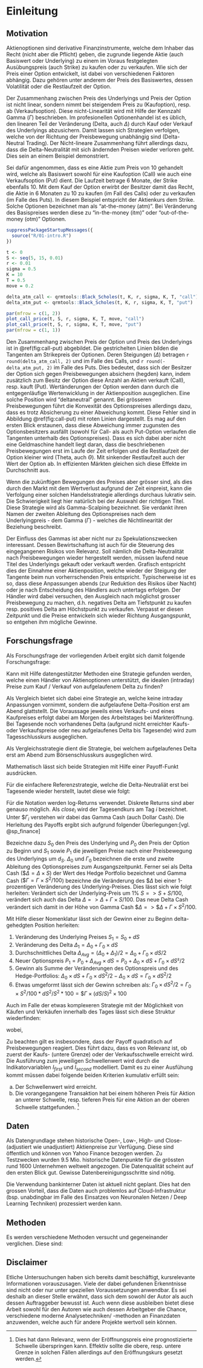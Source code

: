 # Einleitung {#intro}

## Motivation
Aktienoptionen sind derivative Finanzinstrumente, welche dem Inhaber das Recht (nicht aber die Pflicht) geben, die zugrunde liegende Aktie (auch Basiswert oder Underlying) zu einem im Voraus festgelegten Ausübungspreis (auch Strike) zu kaufen oder zu verkaufen. Wie sich der Preis einer Option entwickelt, ist dabei von verschiedenen Faktoren abhängig. Dazu gehören unter anderem der Preis des Basiswertes, dessen Volatilität oder die Restlaufzeit der Option.

Der Zusammenhang zwischen Preis des Underlyings und Preis der Option ist nicht linear, sondern nimmt bei steigendem Preis zu (Kaufoption), resp. ab (Verkaufsoption). Diese nicht-Linearität wird mit Hilfe der Kennzahl Gamma ($\Gamma$) beschrieben. Im profesionellen Optionenhandel ist es üblich, den linearen Teil der Veränderung (Delta, auch $\Delta$) durch Kauf oder Verkauf des Underlyings abzusichern. Damit lassen sich Strategien verfolgen, welche von der Richtung der Preisbewegung unabhängig sind (Delta-Neutral Trading). Der Nicht-lineare Zusammenhang führt allerdings dazu, dass die Delta-Neutralität mit sich ändernden Preisen wieder verloren geht. Dies sein an einem Beispiel demonstriert. 


Sei dafür angenommen, dass es eine Aktie zum Preis von 10 gehandelt wird, welche als Basiswert sowohl für eine Kaufoption (Call) wie auch eine Verkaufsoption (Put) dient. Die Laufzeit betrage 6 Monate, der Strike ebenfalls 10. Mit dem Kauf der Option erwirbt der Besitzer damit das Recht, die Aktie in 6 Monaten zu 10 zu kaufen (im Fall des Calls) oder zu verkaufen (im Falle des Puts). In diesem Beispiel entspricht der Aktienkurs dem Strike. Solche Optionen bezeichnet man als "at-the-money (atm)". Bei Veränderung des Basispreises werden diese zu "in-the-money (itm)" oder "out-of-the-money (otm)" Optionen.


``` r
suppressPackageStartupMessages({
  source("R/01-intro.R")
})
```

```r
t <- 0
S <- seq(5, 15, 0.01)
r <- 0.01
sigma = 0.5
K = 10
T = 0.5
move = 0.2

delta_atm_call <- qrmtools::Black_Scholes(t, K, r, sigma, K, T, "call")
delta_atm_put <- qrmtools::Black_Scholes(t, K, r, sigma, K, T, "put")

par(mfrow = c(1, 2))
plot_call_price(t, S, r, sigma, K, T, move, "call")
plot_call_price(t, S, r, sigma, K, T, move, "put")
par(mfrow = c(1, 1))
```

Den Zusammenhang zwischen Preis der Option und Preis des Underlyings ist in \@ref(fig:call-put) abgebildet. Die gestrichelten Linien bilden die Tangenten am  Strikepreis der Optionen. Deren Steigungen ($\Delta$) betragen `r round(delta_atm_call, 2)` und im Falle des Calls, und `r round(-delta_atm_put, 2)` im Falle des Puts. Dies bedeutet, dass sich der Besitzer der Option sich gegen Preisbewegungen absichern (hegden) kann, indem zusätzlich zum Besitz der Option diese Anzahl an Aktien verkauft (Call), resp. kauft (Put). Wertänderungen der Option werden dann durch die entgegenläufige Wertenwicklung in der Aktienposition ausgeglichen. Eine solche Position wird "deltaneutral" genannt. Bei grösseren Preisbewegungen führt die Konvexität des Optionspreises allerdings dazu, dass es trotz Absicherung zu einer Abweichung kommt. Diese Fehler sind in Abbildung \@ref(fig:call-put) mit roten Linien dargestellt. Es mag auf den ersten Blick erstaunen, dass diese Abweichung immer zugunsten des Optionsbesitzers ausfällt (sowohl für Call- als auch Put-Option verlaufen die Tangenten unterhalb des Optionspreises). Dass es sich dabei aber nicht eine Geldmaschine handelt liegt daran, dass die beschriebenen Preisbewegungen erst im Laufe der Zeit erfolgen und die Restlaufzeit der Option kleiner wird (Theta, auch $\Theta$). Mit sinkender Restlaufzeit auch der Wert der Option ab. In effizienten Märkten gleichen sich diese Effekte im Durchschnitt aus.

Wenn die zukünftigen Bewegungen des Preises aber grösser sind, als dies durch den Markt mit dem Wertverlust aufgrund der Zeit einpreist, kann die Verfolgung einer solchen Handelsstrategie allerdings durchaus lukrativ sein. Die Schwierigkeit liegt hier natürlich bei der Auswahl der richtigen Titel. Diese Strategie wird als Gamma-Scalping bezeichnet. Sie verdankt ihren Namen der zweiten Ableitung des Optionspreises nach dem Underlyingpreis - dem Gamma ($\Gamma$) - welches die Nichtlinearität der Beziehung beschreibt.

Der Einfluss des Gammas ist aber nicht nur zu Spekulationszwecken interessant. Dessen Bewirtschaftung ist auch für die Steuerung des eingegangenen Risikos von Relevanz. Soll nämlich die Delta-Neutralität nach Preisbewegungen wieder hergestellt werden, müssen laufend neue Titel des Underlyings gekauft oder verkauft werden. Grafisch entspricht dies der Einnahme einer Aktienposition, welche wieder der Steigung der Tangente beim nun vorherrschenden Preis entspricht. Typischerweise ist es so, dass diese Anpassungen abends (zur Reduktion des Risikos über Nacht) oder je nach Entscheidung des Händlers auch untertags erfolgen. Der Händler wird dabei versuchen, den Ausgleich nach möglichst grosser Preisbewegung zu machen, d.h. negatives Delta am Tiefstpunkt zu kaufen resp. positives Delta am Höchstpunkt zu verkaufen. Verpasst er diesen Zeitpunkt und die Preise entwickeln sich wieder Richtung Ausgangspunkt, so entgehen ihm mögliche Gewinne.


## Forschungsfrage
Als Forschungsfrage der vorliegenden Arbeit ergibt sich damit folgende Forschungsfrage:

Kann mit Hilfe datengestützter Methoden eine Strategie gefunden werden, welche einen Händler von Aktienoptionen unterstützt, die idealen (intraday) Preise zum Kauf / Verkauf von aufgelaufenem Delta zu finden? 

Als Vergleich bietet sich dabei eine Strategie an, welche keine intraday Anpassungen vornimmt, sondern die aufgelaufene Delta-Position erst am Abend glattstellt. Die Voraussage jeweils eines Verkaufs- und eines Kaufpreises erfolgt dabei am Morgen des Arbeitstages bei Markteröffnung. Bei Tagesende noch vorhandenes Delta (aufgrund nicht erreichter Kaufs- oder Verkaufspreise oder neu aufgelaufenes Delta bis Tagesende) wird zum Tagesschlusskurs ausgeglichen.

Als Vergleichsstrategie dient die Strategie, bei welchem aufgelaufenes Delta erst am Abend zum Börsenschlusskurs ausgeglichen wird.

Mathematisch lässt sich beide Strategien mit Hilfe einer Payoff-Funkt ausdrücken.


Für die einfachere Referenzstrategie, welche die Delta-Neutraliät erst bei Tagesende wieder herstellt, lautet diese wie folgt:

\begin{equation}
\begin{aligned}
Payoff ={} & \frac{1}{2}  \times 100 \times \$\Gamma_{close_{t-1}}  \times \ln{\left(\frac{close_t}{close_{t-1}}\right)}^2
\end{aligned}
\end{equation}

Für die Notation werden log-Returns verwendet. Diskrete Returns sind aber genauso möglich. Als $close_i$ wird der Tagesendkurs am Tag $i$ bezeichnet. Unter  $\$\Gamma_i$ verstehen wir dabei das Gamma Cash (auch Dollar Cash). Die Herleitung des Payoffs ergibt sich aufgrund folgender Überlegungen:[vgl. @sp_finance]

Bezeichne dazu $S_0$ den Preis des Underlying und $P_0$ den Preis der Option zu Beginn und $S_1$ sowie $P_1$ die jeweiligen Preise nach einer Preisbewegung des Underlyings um $d_S$. $\Delta_0$ und $\Gamma_0$ bezeichnen die erste und zweite Ableitung des Optionspreises zum Ausgangszeitpunkt. Ferner sei als Delta Cash ($\$\Delta = \Delta \times S$) der Wert des Hedge Portfolio bezeichnet und Gamma Cash ($\$\Gamma = \Gamma \times S^2/100$) bezeichne die Veränderung des $\$\Delta$ bei einer 1-prozentigen Veränderung des Underlying-Preises. Dies lässt sich wie folgt herleiten: Verändert sich der Underlying-Preis um 1% $S => S + S / 100$, verändert sich auch das Delta $\Delta => \Delta + \Gamma \times S/100$. Das neue Delta Cash verändert sich damit in der Höhe von Gamma Cash $\$\Delta => \$\Delta + \Gamma \times S^2/100$.

Mit Hilfe dieser Nomenklatur lässt sich der Gewinn einer zu Beginn delta-gehedgten Position herleiten: 

1. Veränderung des Underlying Preises $S_1 = S_0 + dS$
1. Veränderung des Delta $\Delta_1 = \Delta_0 + \Gamma_0 \times dS$
1. Durchschnittliches Delta $\Delta_{Avg} = (\Delta_0 + \Delta_1) / 2 = \Delta_0 + \Gamma_0 \times dS / 2$
1. Neuer Optionspreis $P_1 = P_0 + \Delta_{Avg} \times dS = P_0 + \Delta_0 \times dS + \Gamma_0 \times dS² / 2$ 
1. Gewinn als Summe der Veränderungen des Optionspreis und des Hedge-Portfolios: $\Delta_0 \times dS + \Gamma_0 \times dS^2 / 2 - \Delta_0 \times dS = \Gamma_0 \times dS^2 / 2$
1. Etwas umgeformt lässt sich der Gewinn schreiben als: $\Gamma_0 \times dS^2 / 2 = \Gamma_0 \times S^2 /100 * dS^2 / S^2 * 100 = \$\Gamma \times (dS/S)^2 \times 100$ 


Auch im Falle der etwas komplexeren Strategie mit der Möglichkeit von Käufen und Verkäufen innerhalb des Tages lässt sich diese Struktur wiederfinden:

\begin{eqnarray}
{Payoff} & = & \frac{1}{2} \times 100 \times \$\Gamma_{close_{t-1}} \times \ln{\left(\frac{first}{close_{t-1}}\right)}^2  \times I_{first} \times (1 - I_{second}) \ +\\
&  & \frac{1}{2} \times 100 \times \$\Gamma_{first} \times \ln{\left(\frac{close_t}{first}\right)}^2  \times I_{first} \times (1 - I_{second}) \ +\\

&  & \frac{1}{2} \times 100 \times \$\Gamma_{close_{t-1}} \times \ln{\left(\frac{second}{close_{t-1}}\right)}^2  \times I_{second} \times (1 - I_{first}) \ +\\
&  & \frac{1}{2} \times 100 \times \$\Gamma_{second} \times \ln{\left(\frac{close_t}{second}\right)}^2  \times I_{second} \times (1 - I_{first}) \ +\\

&  & \frac{1}{2} \times 100 \times \$\Gamma_{close_{t-1}} \times \ln{\left(\frac{first}{close_{t-1}}\right)}^2  \times I_{second} \times I_{first} \ +\\
&  & \frac{1}{2} \times 100 \times \$\Gamma_{first} \times \ln{\left(\frac{second}{first}\right)}^2  \times I_{first} \times I_{second} \ +\\
&  & \frac{1}{2} \times 100 \times \$\Gamma_{second} \times \ln{\left(\frac{close_t}{second}\right)}^2  \times I_{second} \times I_{first} \ +\\

&  & \frac{1}{2} \times 100 \times \$\Gamma_{close_{t-1}} \times \ln{\left(\frac{close_t}{close_{t_1}}\right)}^2  \times (1 - I_{first}) \times (1 - I_{second})

\end{eqnarray}

wobei, 

\begin{equation}
\$\Gamma_i = \Gamma \times S_i^2 / 100
\end{equation}

Zu beachten gilt es insbesondere, dass der Payoff quadratisch auf Preisbewegungen reagiert. Dies führt dazu, dass es von Relevanz ist, ob zuerst der Kaufs- (untere Grenze) oder der Verkaufsschwelle erreicht wird. Die Ausführung zum jeweiligen Schwellenwert wird durch die Indikatorvariablen $I_{first}$ und $I_{second}$ modelliert. Damit es zu einer Ausfühung kommt müssen dabei folgende beiden Kriterien kumulativ erfüllt sein:

a) Der Schwellenwert wird erreicht.
b) Die vorangegangene Transaktion hat bei einem höheren Preis für Aktion an unterer Schwelle, resp. tieferen Preis für eine Aktion an der oberen Schwelle stattgefunden. ^[Dies hat dann Relevanz, wenn der Eröffnungspreis eine prognostizierte Schwelle überspringen kann. Effektiv sollte die obere, resp. untere Grenze in solchen Fällen allerdings auf den  Eröffnungskurs gesetzt werden.]


<!-- Können die Verteilungen des Kurses im Laufe des Tages prognostiziert werden, so könnten diejenigen Kauf- und Verkaufpreise gewählt werden, welche unter Berücksichtigung dessen Eintretenswahrscheinlichkeit die höchsten Gewinne ermöglicht. Dies soll in der vorliegenden Arbeit mit Hilfe von Machine Learning Algorithmen untersucht werden. -->


## Daten
Als Datengrundlage stehen historische Open-, Low-, High- und Close- (adjustiert wie unadjustiert) Aktienpreise zur Verfügung. Diese sind öffentlich und können von Yahoo Finance bezogen werden. Zu Testzwecken wurden 9.5 Mio. historische Datenpunkte für die grössten rund 1600 Unternehmen weltweit angezogen. Die Datenqualität scheint auf den ersten Blick gut. Gewisse Datenbereinigungsschritte sind nötig. 

Die Verwendung bankinterner Daten ist aktuell nicht geplant. Dies hat den grossen Vorteil, dass die Daten auch problemlos auf Cloud-Infrastruktur (bsp. unabdingbar im Falle des Einsatzes von Neuronalen Netzen / Deep Learning Techniken) prozessiert werden kann. 

## Methoden
Es werden verschiedene Methoden versucht und gegeneinander verglichen. Diese sind: 

<!-- Anbei aber eine Sammlung von denkbaren Ansätzen: -->

<!-- * Clusteranalysen mit Hilfe diverser Disanzmasse (Manhattan Distance, Cosine Similarity): Lassen sich um den aktuellen Kursverlauf in Verbindung zur Vergangenheit (des aktuellen oder anderer Titel) bringen und darüber allfällige Rückschlüsse auf die Zukunft zu machen. -->
<!-- * k-means: Lassen sich in der Historie ähnliche / sich wiederholende Patterns von Kursverläufen / -verteilungen finden, welche Rückschlüsse auf die Zukunft ermöglichen? -->
<!-- * Welche Aussagen können "klassische" autoregressive statistische Modelle (G)ARCH machen? -->
<!-- * Können Neuronale Netze (z.B. LSTM) chartistische Muster erkennen? -->
<!-- * Deep Learing Methoden: Können anhand visualisierter Kursverläufe / -verteilungen Muster erkennen/gelernt werden? -->
<!-- * Weitere zusammen mit dem Betreuer festgelegte Methoden -->


## Disclaimer
Etliche Untersuchungen haben sich bereits damit beschäftigt, kursrelevante Informationen vorauszusagen. Viele der dabei gefundenen Erkenntnisse sind nicht oder nur unter speziellen Voraussetzungen anwendbar. Es sei deshalb an dieser Stelle erwähnt, dass sich dem sowohl der Autor als auch dessen Auftraggeber bewusst ist. Auch wenn diese ausbleiben bietet diese Arbeit sowohl für den Autoren wie auch dessen Arbeitgeber die Chance, verschiedene moderne Analysetechniken/ -methoden an Finanzdaten anzuwenden, welche auch für andere Projekte wertvoll sein können.



